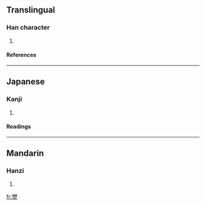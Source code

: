 ==Translingual==
===Han character===
{{Han char|rn=86|rad=火|as=12|sn=16|four=|canj=木木火 (DDF), X木木火 (XDDF)}}
# {{defn|Han|sort=火12}}
====References====
{{Han ref|kx=0683.090|dkj=19421|dj=1095.090|hdz=32232.110|uh=71D3|ud=29139}}

----
==Japanese==
===Kanji===
{{ja-kanji|grade=|rs=火12}}
# {{defn|Japanese}} 
====Readings====
{{ja-readings|on=[[ふん]] (fun), [[ぶん]] (bun), [[はん]] (han), [[ぼん]] (bon)|kun=[[やく]] (yaku), [[やきがり]] (yakigari)}}

----
==Mandarin==
===Hanzi===
{{cmn-hanzi|pin=[[fēn]] (fen1), [[fén]] (fen2)|wg=fen<sup>1</sup>, fen<sup>2</sup>}}
# {{defn|Mandarin}}

[[fr:燓]]